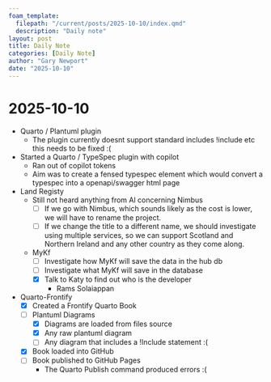 ```yaml
---
foam_template:
  filepath: "/current/posts/2025-10-10/index.qmd"
  description: "Daily note"
layout: post
title: Daily Note
categories: [Daily Note]
author: "Gary Newport"
date: "2025-10-10"
---
```


# 2025-10-10

- Quarto / Plantuml plugin
  - The plugin currently doesnt support standard includes !include <azure/common> etc this needs to be fixed :(
- Started a Quarto / TypeSpec plugin with copilot 
  - Ran out of copilot tokens
  - Aim was to create a fensed typespec element which would convert a typespec into a openapi/swagger html page
- Land Registy
  - Still not heard anything from Al concerning Nimbus
    - [ ] If we go with Nimbus, which sounds likely as the cost is lower, we will have to rename the project.
    - [ ] If we change the title to a different name, we should investigate using multiple services, so we can support Scotland and Northern Ireland and any other country as they come along.
  - MyKf
    - [ ] Investigate how MyKf will save the data in the hub db
    - [ ] Investigate what MyKf will save in the database
    - [X] Talk to Katy to find out who is the developer
      - Rams Solaiappan
- Quarto-Frontify
  - [X] Created a Frontify Quarto Book
  - [ ] Plantuml Diagrams 
    - [X] Diagrams are loaded from files source
    - [X] Any raw plantuml diagram 
    - [ ] Any diagram that includes a !Include statement :(
  - [X] Book loaded into GitHub
  - [ ] Book published to GitHub Pages
    - The Quarto Publish command produced errors :(
  